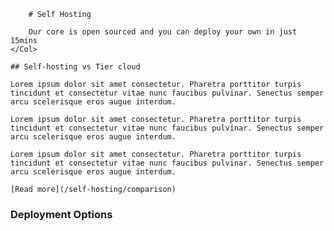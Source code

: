 <Row>
    <Col>

        # Self Hosting

        Our core is open sourced and you can deploy your own in just 15mins
    </Col>

</Row>

<Banner>

    ## Self-hosting vs Tier cloud

    Lorem ipsum dolor sit amet consectetur. Pharetra porttitor turpis tincidunt et consectetur vitae nunc faucibus pulvinar. Senectus semper arcu scelerisque eros augue interdum.

    Lorem ipsum dolor sit amet consectetur. Pharetra porttitor turpis tincidunt et consectetur vitae nunc faucibus pulvinar. Senectus semper arcu scelerisque eros augue interdum.

    Lorem ipsum dolor sit amet consectetur. Pharetra porttitor turpis tincidunt et consectetur vitae nunc faucibus pulvinar. Senectus semper arcu scelerisque eros augue interdum.

    [Read more](/self-hosting/comparison)

</Banner>

### Deployment Options

<DeploymentOptions />
